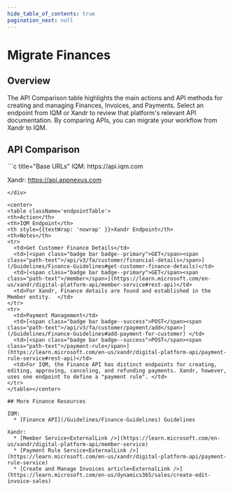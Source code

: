 ```yaml
---
hide_table_of_contents: true
pagination_next: null
---
```



# Migrate Finances

## Overview

The API Comparison table highlights the main actions and API methods for creating and managing Finances, Invoices, and Payments. Select an endpoint from IQM or Xandr to review that platform's relevant API documentation. By comparing APIs, you can migrate your workflow from Xandr to IQM.

## API Comparison

<div class="smallTable">
```c title="Base URLs"
  IQM: https://api.iqm.com
  
  Xandr: https://api.appnexus.com
```
</div>

<center>
<table className='endpointTable'>
<th>Action</th>
<th>IQM Endpoint</th>
<th style={{textWrap: 'nowrap' }}>Xandr Endpoint</th>
<th>Notes</th>
<tr>
  <td>Get Customer Finance Details</td>
  <td>[<span class="badge bar badge--primary">GET</span><span class="path-text">/api/v3/fa/customer/financial-details</span>](/Guidelines/Finance-Guidelines#get-customer-finance-details)</td>
  <td>[<span class="badge bar badge--primary">GET</span><span class="path-text">/member</span>](https://learn.microsoft.com/en-us/xandr/digital-platform-api/member-service#rest-api)</td>
  <td>For Xandr, Finance details are found and established in the Member entity.  </td>
</tr>
<tr>
  <td>Payment Management</td>
  <td>[<span class="badge bar badge--success">POST</span><span class="path-text">/api/v3/fa/customer/payment/add</span>](/Guidelines/Finance-Guidelines#add-payment-for-customer) </td>
  <td>[<span class="badge bar badge--success">POST</span><span class="path-text">/payment-rule</span>](https://learn.microsoft.com/en-us/xandr/digital-platform-api/payment-rule-service#rest-api)</td>
  <td>For IQM, the Finance API has distinct endpoints for creating, editing, approving, canceling, and refunding payments. Xandr, however, uses one endpoint to define a "payment rule". </td>
</tr>
</table></center>

## More Finance Resources 

IQM:
  * [Finance API](/Guidelines/Finance-Guidelines) Guidelines

Xandr: 
  * [Member Service<ExternalLink />](https://learn.microsoft.com/en-us/xandr/digital-platform-api/member-service)
  * [Payment Rule Service<ExternalLink />](https://learn.microsoft.com/en-us/xandr/digital-platform-api/payment-rule-service)
  * [Create and Manage Invoices article<ExternalLink />](https://learn.microsoft.com/en-us/dynamics365/sales/create-edit-invoice-sales)